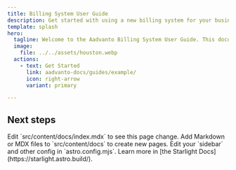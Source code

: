 ```yaml
---
title: Billing System User Guide
description: Get started with using a new billing system for your business.
template: splash
hero:
  tagline: Welcome to the Aadvanto Billing System User Guide. This document is structured to help users navigate and utilize the Aadvanto billing platform efficiently.
  image:
    file: ../../assets/houston.webp
  actions:
    - text: Get Started
      link: aadvanto-docs/guides/example/
      icon: right-arrow
      variant: primary

---
```



## Next steps

<CardGrid stagger>
	<Card title="Update content" icon="pencil">
		Edit `src/content/docs/index.mdx` to see this page change.
	</Card>
	<Card title="Add new content" icon="add-document">
		Add Markdown or MDX files to `src/content/docs` to create new pages.
	</Card>
	<Card title="Configure your site" icon="setting">
		Edit your `sidebar` and other config in `astro.config.mjs`.
	</Card>
	<Card title="Read the docs" icon="open-book">
		Learn more in [the Starlight Docs](https://starlight.astro.build/).
	</Card>
</CardGrid>

